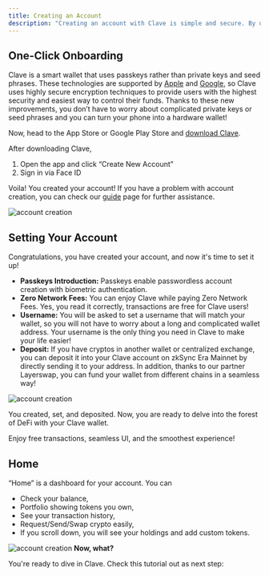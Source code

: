 ```yaml
---
title: Creating an Account
description: "Creating an account with Clave is simple and secure. By using passkeys instead of traditional private keys and seed phrases, Clave provides an easy onboarding process with the highest security standards. Follow our step-by-step guide to set up your new Clave account and start managing your cryptocurrencies with ease."
---
```


## **One-Click Onboarding**

Clave is a smart wallet that uses passkeys rather than private keys and seed phrases. These technologies are supported by [Apple](https://support.apple.com/en-us/102195?ref=blog2.getclave.io) and [Google](https://support.google.com/accounts/answer/13548313?hl=en&ref=blog2.getclave.io), so Clave uses highly secure encryption techniques to provide users with the highest security and easiest way to control their funds. Thanks to these new improvements, you don’t have to worry about complicated private keys or seed phrases and you can turn your phone into a hardware wallet!

Now, head to the App Store or Google Play Store and [download Clave](http://getclave.io/download?ref=blog2.getclave.io).

After downloading Clave,

1. Open the app and click “Create New Account”
2. Sign in via Face ID

Voila! You created your account!
If you have a problem with account creation, you can check our [guide](./problem-solving) page for further assistance.


![account creation](account1.png)

## **Setting Your Account**

Congratulations, you have created your account, and now it's time to set it up!

- **Passkeys Introduction:** Passkeys enable passwordless account creation with biometric authentication.
- **Zero Network Fees:** You can enjoy Clave while paying Zero Network Fees. Yes, you read it correctly, transactions are free for Clave users!
- **Username:** You will be asked to set a username that will match your wallet, so you will not have to worry about a long and complicated wallet address. Your username is the only thing you need in Clave to make your life easier!
- **Deposit:** If you have cryptos in another wallet or centralized exchange, you can deposit it into your Clave account on zkSync Era Mainnet by directly sending it to your address. In addition, thanks to our partner Layerswap, you can fund your wallet from different chains in a seamless way!

![account creation](account2.png)

You created, set, and deposited. Now, you are ready to delve into the forest of DeFi with your Clave wallet.

Enjoy free transactions, seamless UI, and the smoothest experience!

## **Home**

“Home” is a dashboard for your account. You can

- Check your balance,
- Portfolio showing tokens you own,
- See your transaction history,
- Request/Send/Swap crypto easily,
- If you scroll down, you will see your holdings and add custom tokens.

![account creation](account3.png)
**Now, what?**

You're ready to dive in Clave. Check this tutorial out as next step:
